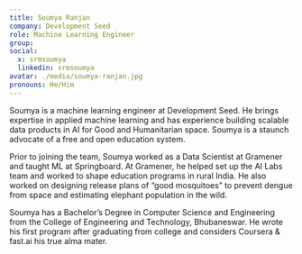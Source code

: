 ```yaml
---
title: Soumya Ranjan
company: Development Seed
role: Machine Learning Engineer
group:
social:
  x: srmsoumya
  linkedin: srmsoumya
avatar: ./media/soumya-ranjan.jpg
pronouns: He/Him
---
```

Soumya is a machine learning engineer at Development Seed. He brings expertise in applied machine learning and has experience building scalable data products in AI for Good and Humanitarian space. Soumya is a staunch advocate of a free and open education system.

Prior to joining the team, Soumya worked as a Data Scientist at Gramener and taught ML at Springboard. At Gramener, he helped set up the AI Labs team and worked to shape education programs in rural India. He also worked on designing release plans of “good mosquitoes” to prevent dengue from space and estimating elephant population in the wild.

Soumya has a Bachelor’s Degree in Computer Science and Engineering from the College of Engineering and Technology, Bhubaneswar. He wrote his first program after graduating from college and considers Coursera & fast.ai his true alma mater.